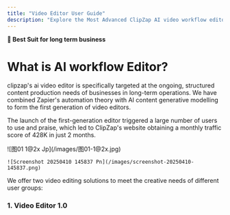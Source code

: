 ```yaml
---
title: "Video Editor User Guide"
description: "Explore the Most Advanced ClipZap AI video workflow editor."
---
```


**🌟 Best Suit for long term business**

# **What is AI workflow Editor?**

clipzap's ai video editor is specifically targeted at the ongoing, structured content production needs of businesses in long-term operations. We have combined Zapier's automation theory with AI content generative modelling to form the first generation of video editors.

The launch of the first-generation editor triggered a large number of users to use and praise, which led to ClipZap's website obtaining a monthly traffic score of 428K in just 2 months.

<CardGroup cols={2}>
  <Card title="Old 1.0 Video Editor" icon="sparkles">
    ![图01 1@2x Jp](/images/图01-1@2x.jpg)
  </Card>
  <Card title="Traffic from SimilarWeb" icon="sparkles">
    

    ![Screenshot 20250410 145837 Pn](/images/screenshot-20250410-145837.png)
  </Card>
</CardGroup>

We offer two video editing solutions to meet the creative needs of different user groups:

### 1. Video Editor 1.0